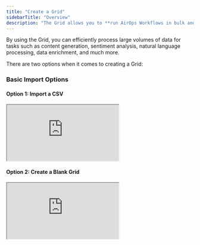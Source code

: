 ```yaml
---
title: "Create a Grid"
sidebarTitle: "Overview"
description: "The Grid allows you to **run AirOps Workflows in bulk and interact with their outputs in one place**. Running Workflows in the Grid is a powerful way to leverage AirOps' AI capabilities at scale."
---
```



By using the Grid, you can efficiently process large volumes of data for tasks such as content generation, sentiment analysis, natural language processing, data enrichment, and much more.

There are two options when it comes to creating a Grid:

### Basic Import Options

#### Option 1: Import a CSV
<Frame>
<iframe
  src="https://demo.arcade.software/3mpMavvOuYmVWfYXBWXl?embed"
  title="Arcade demo"
  allowFullScreen
  allow="clipboard-write"
  className="w-full rounded-xl"
  style={{width: '100%', maxWidth: '100%', aspectRatio: '1.5 / 1', height: '100%', border: 'none'}}
></iframe>
</Frame>


#### Option 2: Create a Blank Grid
<Frame>
<iframe
  src="https://demo.arcade.software/RV2bbBsJdQ1yODP6v6zJ?embed"
  title="Arcade demo"
  allowFullScreen
  allow="clipboard-write"
  className="w-full rounded-xl"
  style={{width: '100%', maxWidth: '100%', aspectRatio: '1.5 / 1', height: '100%', border: 'none'}}
></iframe>
</Frame>

